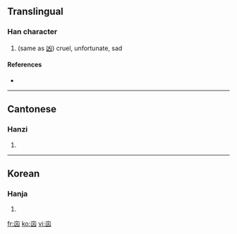 ==Translingual==

===Han character===
{{Han char|rn=8|rad=亠|as=04|sn=6|four=|canj=卜山大 (YUK)}}

# (same as [[凶]]) cruel, unfortunate, sad

====References====
* {{Han ref|kx=0088.111|hdz=10283.020|uh=342B|ud=13355}}

----

==Cantonese==

===Hanzi===
{{yue-hanzi|jyut=|y=gun3, hung1 jung1}}

# {{defn|Cantonese|sort=亠04}}

----

==Korean==

===Hanja===
{{ko-hanja|hangeul=흉|rv=hyung|mr=hyung|y=hyung|eumhun=흉하다|ehrv=hyunghada|ehmr=hyunghada|ehy=hyunghata}}

# {{defn|Korean|sort=亠04}}

[[fr:㐫]]
[[ko:㐫]]
[[vi:㐫]]